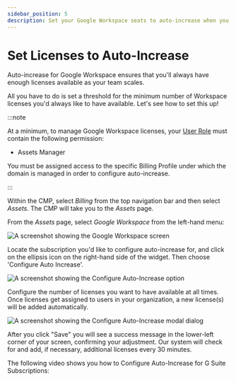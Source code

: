 ```yaml
---
sidebar_position: 5
description: Set your Google Workspace seats to auto-increase when you've exhausted all available licenses
---
```


# Set Licenses to Auto-Increase

Auto-increase for Google Workspace ensures that you'll always have enough licenses available as your team scales.

All you have to do is set a threshold for the minimum number of Workspace licenses you'd always like to have available. Let's see how to set this up!

:::note

At a minimum, to manage Google Workspace licenses, your [User Role](../user-management/manage-roles.mdx) must contain the following permission:

- Assets Manager

You must be assigned access to the specific Billing Profile under which the domain is managed in order to configure auto-increase.

:::

Within the CMP, select _Billing_ from the top navigation bar and then select _Assets_. The CMP will take you to the _Assets_ page.

From the _Assets_ page, select _Google Workspace_ from the left-hand menu:

![A screenshot showing the Google Workspace screen](../assets/png/cmp-assets-google-workspace-screen.png)

Locate the subscription you'd like to configure auto-increase for, and click on the ellipsis icon on the right-hand side of the widget. Then choose 'Configure Auto Increase'.

![A screenshot showing the Configure Auto-Increase option](../assets/png/cmp-configure-auto-increase-option.png)

Configure the number of licenses you want to have available at all times. Once licenses get assigned to users in your organization, a new license(s) will be added automatically.

![A screenshot showing the Configure Auto-Increase modal dialog](../assets/png/cmp-configure-auto-increase-dialog.png)

After you click "Save" you will see a success message in the lower-left corner of your screen, confirming your adjustment. Our system will check for and add, if necessary, additional licenses every 30 minutes.

The following video shows you how to Configure Auto-Increase for G Suite Subscriptions:


<LoomEmbed id="be1b3ebbd165446799b53653487774e7" />

